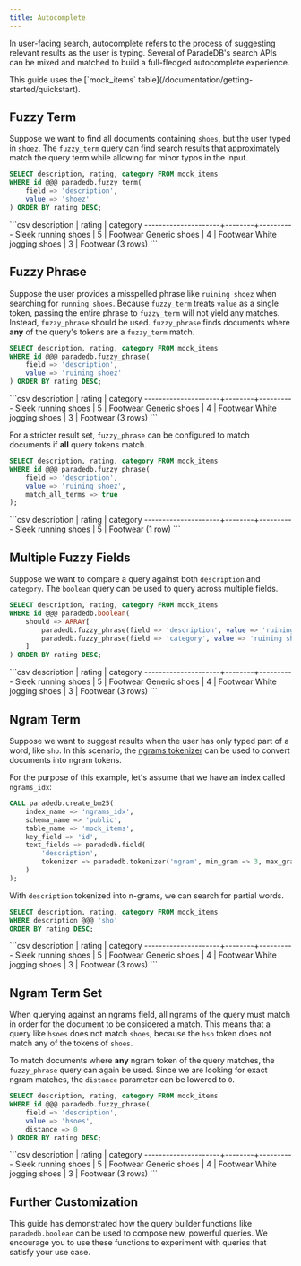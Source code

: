 ```yaml
---
title: Autocomplete
---
```


In user-facing search, autocomplete refers to the process of suggesting relevant results as the user is typing.
Several of ParadeDB's search APIs can be mixed and matched to build a full-fledged autocomplete experience.

<Note>
  This guide uses the [`mock_items` table](/documentation/getting-started/quickstart).
</Note>

## Fuzzy Term

Suppose we want to find all documents containing `shoes`, but the user typed in `shoez`. The `fuzzy_term` query can find search results that approximately match the query term while allowing for minor typos in the input.

```sql
SELECT description, rating, category FROM mock_items
WHERE id @@@ paradedb.fuzzy_term(
    field => 'description',
    value => 'shoez'
) ORDER BY rating DESC;
```

<Accordion title="Expected Response">
```csv
     description     | rating | category
---------------------+--------+----------
 Sleek running shoes |      5 | Footwear
 Generic shoes       |      4 | Footwear
 White jogging shoes |      3 | Footwear
(3 rows)
```
</Accordion>

## Fuzzy Phrase

Suppose the user provides a misspelled phrase like `ruining shoez` when searching for `running shoes`. Because `fuzzy_term` treats `value` as a single token,
passing the entire phrase to `fuzzy_term` will not yield any matches. Instead, `fuzzy_phrase` should be used. `fuzzy_phrase` finds documents where
**any** of the query's tokens are a `fuzzy_term` match.

```sql
SELECT description, rating, category FROM mock_items
WHERE id @@@ paradedb.fuzzy_phrase(
    field => 'description',
    value => 'ruining shoez'
) ORDER BY rating DESC;
```

<Accordion title="Expected Response">
```csv
     description     | rating | category
---------------------+--------+----------
 Sleek running shoes |      5 | Footwear
 Generic shoes       |      4 | Footwear
 White jogging shoes |      3 | Footwear
(3 rows)
```
</Accordion>

For a stricter result set, `fuzzy_phrase` can be configured to match documents if **all** query tokens match.

```sql
SELECT description, rating, category FROM mock_items
WHERE id @@@ paradedb.fuzzy_phrase(
    field => 'description',
    value => 'ruining shoez',
    match_all_terms => true
);
```

<Accordion title="Expected Response">
```csv
     description     | rating | category
---------------------+--------+----------
 Sleek running shoes |      5 | Footwear
(1 row)
```
</Accordion>

## Multiple Fuzzy Fields

Suppose we want to compare a query against both `description` and `category`. The `boolean` query can be used to query across multiple fields.

```sql
SELECT description, rating, category FROM mock_items
WHERE id @@@ paradedb.boolean(
    should => ARRAY[
        paradedb.fuzzy_phrase(field => 'description', value => 'ruining shoez'),
        paradedb.fuzzy_phrase(field => 'category', value => 'ruining shoez')
    ]
) ORDER BY rating DESC;
```

<Accordion title="Expected Response">
```csv
     description     | rating | category
---------------------+--------+----------
 Sleek running shoes |      5 | Footwear
 Generic shoes       |      4 | Footwear
 White jogging shoes |      3 | Footwear
(3 rows)
```
</Accordion>

## Ngram Term

Suppose we want to suggest results when the user has only typed part of a word, like `sho`. In this scenario,
the [ngrams tokenizer](/documentation/indexing/create_index#ngrams) can be used to convert documents into ngram tokens.

For the purpose of this example, let's assume that we have an index called `ngrams_idx`:

```sql
CALL paradedb.create_bm25(
    index_name => 'ngrams_idx',
    schema_name => 'public',
    table_name => 'mock_items',
    key_field => 'id',
    text_fields => paradedb.field(
        'description',
        tokenizer => paradedb.tokenizer('ngram', min_gram => 3, max_gram => 3, prefix_only => false)
    )
);
```

With `description` tokenized into n-grams, we can search for partial words.

```sql
SELECT description, rating, category FROM mock_items
WHERE description @@@ 'sho'
ORDER BY rating DESC;
```

<Accordion title="Expected Response">
```csv
     description     | rating | category
---------------------+--------+----------
 Sleek running shoes |      5 | Footwear
 Generic shoes       |      4 | Footwear
 White jogging shoes |      3 | Footwear
(3 rows)
```
</Accordion>

## Ngram Term Set

When querying against an ngrams field, all ngrams of the query must match in order for the document to be considered a match.
This means that a query like `hsoes` does not match `shoes`, because the `hso` token does not match any of the tokens of `shoes`.

To match documents where **any** ngram token of the query matches, the `fuzzy_phrase` query can again be used. Since we are looking for
exact ngram matches, the `distance` parameter can be lowered to `0`.

```sql
SELECT description, rating, category FROM mock_items
WHERE id @@@ paradedb.fuzzy_phrase(
    field => 'description',
    value => 'hsoes',
    distance => 0
) ORDER BY rating DESC;
```

<Accordion title="Expected Response">
```csv
     description     | rating | category
---------------------+--------+----------
 Sleek running shoes |      5 | Footwear
 Generic shoes       |      4 | Footwear
 White jogging shoes |      3 | Footwear
(3 rows)
```
</Accordion>

## Further Customization

This guide has demonstrated how the query builder functions like `paradedb.boolean` can be used to compose new, powerful queries.
We encourage you to use these functions to experiment with queries that satisfy your use case.
